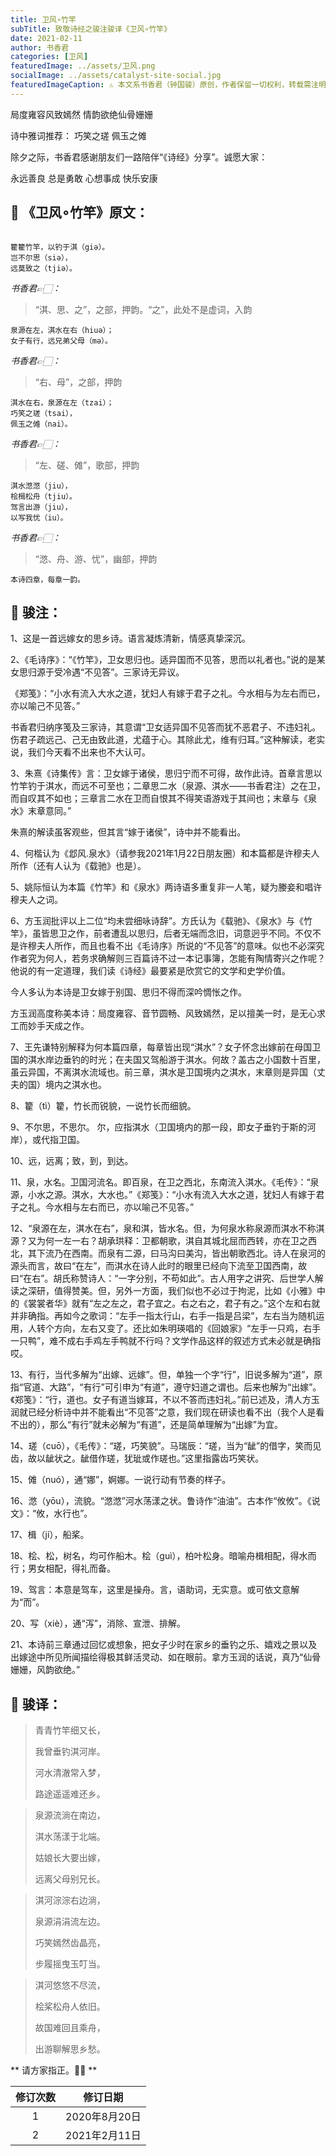 ```yaml
---
title: 卫风∘竹竿
subTitle: 致敬诗经之骏注骏译《卫风∘竹竿》 
date: 2021-02-11 
author: 书香君
categories: [卫风]
featuredImage: ../assets/卫风.png
socialImage: ../assets/catalyst-site-social.jpg
featuredImageCaption: ⚠️️ 本文系书香君（钟国骏）原创，作者保留一切权利，转载需注明出处。
---
```


局度雍容风致嫣然
情韵欲绝仙骨姗姗

诗中雅词推荐：
巧笑之瑳
佩玉之傩

除夕之际，书香君感谢朋友们一路陪伴“《诗经》分享”。诚愿大家：

永远善良
总是勇敢
心想事成
快乐安康

## 🌼 《卫风∘竹竿》原文：
```

籊籊竹竿，以钓于淇（giə）。
岂不尔思（siə），
远莫致之（tjiə）。

```
*书香君👉🏻：* 

> “淇、思、之”，之部，押韵。“之”，此处不是虚词，入韵

```
泉源在左，淇水在右（hiuə）；
女子有行，远兄弟父母（mə）。

```
*书香君👉🏻：* 

> “右、母”，之部，押韵

```
淇水在右，泉源在左（tzai）；
巧笑之瑳（tsai），
佩玉之傩（nai）。

```
*书香君👉🏻：* 

> “左、磋、傩”，歌部，押韵

```
淇水滺滺（jiu），
桧楫松舟（tjiu）。
驾言出游（jiu），
以写我忧（iu）。

```
*书香君👉🏻：* 

> “滺、舟、游、忧”，幽部，押韵

```
本诗四章，每章一韵。

```
## 🍁️ 骏注：

1、这是一首远嫁女的思乡诗。语言凝炼清新，情感真挚深沉。

2、《毛诗序》：“《竹竿》，卫女思归也。适异国而不见答，思而以礼者也。”说的是某女思归源于受冷遇“不见答”。三家诗无异议。

《郑笺》：“小水有流入大水之道，犹妇人有嫁于君子之礼。今水相与为左右而已，亦以喻己不见答。”

书香君归纳序笺及三家诗，其意谓“卫女适异国不见答而犹不恶君子、不违妇礼。伤君子疏远己、己无由致此道，尤蕴于心。其除此尤，维有归耳。”这种解读，老实说，我们今天看不出来也不大认可。

3、朱熹《诗集传》言：卫女嫁于诸侯，思归宁而不可得，故作此诗。首章言思以竹竿钓于淇水，而远不可至也；二章思二水（泉源、淇水——书香君注）之在卫，而自叹其不如也；三章言二水在卫而自恨其不得笑语游戏于其间也；末章与《泉水》末章意同。”

朱熹的解读虽客观些，但其言“嫁于诸侯”，诗中并不能看出。

4、何楷认为《邶风.泉水》（请参我2021年1月22日朋友圈）和本篇都是许穆夫人所作（还有人认为《载驰》也是）。

5、姚际恒认为本篇《竹竿》和《泉水》两诗语多重复非一人笔，疑为媵妾和唱许穆夫人之词。

6、方玉润批评以上二位“均未尝细咏诗辞”。方氏认为《载驰》、《泉水》与《竹竿》，虽皆思卫之作，前者遭乱以思归，后者无端而念旧，词意迥乎不同。不仅不是许穆夫人所作，而且也看不出《毛诗序》所说的“不见答”的意味。似也不必深究作者究为何人，若务求确解则三百篇诗不过一本记事簿，怎能有陶情寄兴之作呢？他说的有一定道理，我们读《诗经》最要紧是欣赏它的文学和史学价值。

今人多认为本诗是卫女嫁于别国、思归不得而深吟惆怅之作。

方玉润高度称美本诗：局度雍容、音节圆畅、风致嫣然，足以擅美一时，是无心求工而妙手天成之作。

7、王先谦特别解释为何本篇四章，每章皆出现“淇水”？女子怀念出嫁前在母国卫国的淇水岸边垂钓的时光；在夫国又驾船游于淇水。何故？盖古之小国数十百里，虽云异国，不离淇水流域也。前三章，淇水是卫国境内之淇水，末章则是异国（丈夫的国）境内之淇水也。

8、籊（tì）籊，竹长而锐貌，一说竹长而细貌。

9、不尔思，不思尔。
尔，应指淇水（卫国境内的那一段，即女子垂钓于斯的河岸），或代指卫国。

10、远，远离；致，到，到达。

11、泉，水名。卫国河流名。即百泉，在卫之西北，东南流入淇水。《毛传》：“泉源，小水之源。淇水，大水也。”《郑笺》：“小水有流入大水之道，犹妇人有嫁于君子之礼。今水相与左右而已，亦以喻己不见答。”

12、“泉源在左，淇水在右”，泉和淇，皆水名。但，为何泉水称泉源而淇水不称淇源？又为何一左一右？胡承珙释：卫都朝歌，淇自其城北屈而西转，亦在卫之西北，其下流乃在西南。而泉有二源，曰马沟曰美沟，皆出朝歌西北。诗人在泉河的源头而言，故曰“在左”，而淇水在诗人此时的眼里已经向下流至卫国西南，故曰“在右”。胡氏称赞诗人：“一字分别，不苟如此”。古人用字之讲究、后世学人解读之深研，值得赞美。但，另外一方面，我们似也不必过于拘泥，比如《小雅》中的《裳裳者华》就有“左之左之，君子宜之。右之右之，君子有之。”这个左和右就并非确指。再如今之歌词：“左手一指太行山，右手一指是吕梁”，左右当为随机运用，人转个方向，左右又变了。还比如朱明瑛唱的《回娘家》“左手一只鸡，右手一只鸭”，难不成右手鸡左手鸭就不行吗？文学作品这样的叙述方式未必就是确指哎。

13、有行，当代多解为“出嫁、远嫁”。但，单独一个字“行”，旧说多解为“道”，原指“官道、大路”，“有行”可引申为“有道”，遵守妇道之谓也。后来也解为“出嫁”。《郑笺》：“行，道也。女子有道当嫁耳，不以不答而违妇礼。”前已述及，清人方玉润就已经分析诗中并不能看出“不见答”之意，我们现在研读也看不出（我个人是看不出的），那么“有行”就未必解为“有道”，还是简单理解为“出嫁”为宜。

14、瑳（cuō），《毛传》：“瑳，巧笑貌”。马瑞辰：“瑳，当为“龇”的借字，笑而见齿，故以龇状之。龇借作瑳，犹玼或作瑳也。”这里指露齿巧笑状。

15、傩（nuó），通“娜”，婀娜。一说行动有节奏的样子。

16、滺（yōu），流貌。“滺滺”河水荡漾之状。鲁诗作“油油”。古本作“攸攸”。《说文》：“攸，水行也”。

17、楫（jí），船桨。

18、桧、松，树名，均可作船木。桧（guì），柏叶松身。暗喻舟楫相配，得水而行；男女相配，得礼而备。

19、驾言：本意是驾车，这里是操舟。言，语助词，无实意。或可依文意解为“而”。

20、写（xiè），通“泻”，消除、宣泄、排解。

21、本诗前三章通过回忆或想象，把女子少时在家乡的垂钓之乐、嬉戏之景以及出嫁途中所见所闻描绘得极其鲜活灵动、如在眼前。拿方玉润的话说，真乃“仙骨姗姗，风韵欲绝。”

## 🍁️ 骏译：

> 青青竹竿细又长，
> 
> 我曾垂钓淇河岸。
> 
> 河水清澈常入梦，
> 
> 路途遥遥难还乡。

> 泉源流淌在南边，
> 
> 淇水荡漾于北端。
> 
> 姑娘长大要出嫁，
> 
> 远离父母别兄长。

> 淇河淙淙右边淌，
> 
> 泉源涓涓流左边。
> 
> 巧笑嫣然齿晶亮，
> 
> 步履摇曳玉叮当。

> 淇河悠悠不尽流，
> 
> 桧桨松舟人依旧。
> 
> 故国难回且乘舟，
> 
> 出游聊解思乡愁。

** 请方家指正。🙏🏻 **

| 修订次数      | 修订日期 | 
|   :----: |    :----:   | 
| 1    | 2020年8月20日       | 
| 2    | 2021年2月11日       | 
